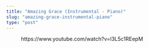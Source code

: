 ```yaml
---
title: "Amazing Grace (Instrumental - Piano)"
slug: "amazing-grace-instrumental-piano"
type: "post"
---
```


<!-- wp:embed {"url":"https://www.youtube.com/watch?v=l3L5c1REepM","type":"video","providerNameSlug":"youtube","responsive":true,"className":"wp-embed-aspect-16-9 wp-has-aspect-ratio"} -->
<figure class="wp-block-embed is-type-video is-provider-youtube wp-block-embed-youtube wp-embed-aspect-16-9 wp-has-aspect-ratio"><div class="wp-block-embed__wrapper">
https://www.youtube.com/watch?v=l3L5c1REepM
</div></figure>
<!-- /wp:embed -->
